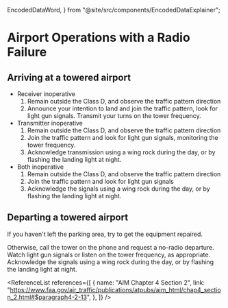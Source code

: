   EncodedDataWord,
} from "@site/src/components/EncodedDataExplainer";

# Airport Operations with a Radio Failure

## Arriving at a towered airport

- Receiver inoperative
  1. Remain outside the Class D, and observe the traffic pattern direction
  2. Announce your intention to land and join the traffic pattern, look for
     light gun signals. Transmit your turns on the tower frequency.
- Transmitter inoperative
  1. Remain outside the Class D, and observe the traffic pattern direction
  2. Join the traffic pattern and look for light gun signals, monitoring the
     tower frequency.
  3. Acknowledge transmission using a wing rock during the day, or by flashing
     the landing light at night.
- Both inoperative
  1. Remain outside the Class D, and observe the traffic pattern direction
  2. Join the traffic pattern and look for light gun signals
  3. Acknowledge the signals using a wing rock during the day, or by flashing
     the landing light at night.

## Departing a towered airport

If you haven't left the parking area, try to get the equipment repaired.

Otherwise, call the tower on the phone and request a no-radio departure. Watch
light gun signals or listen on the tower frequency, as appropriate. Acknowledge
the signals using a wing rock during the day, or by flashing the landing light
at night.

<ReferenceList
  references={[
    {
      name: "AIM Chapter 4 Section 2",
      link: "https://www.faa.gov/air_traffic/publications/atpubs/aim_html/chap4_section_2.html#$paragraph4-2-13",
    },
  ]}
/>
